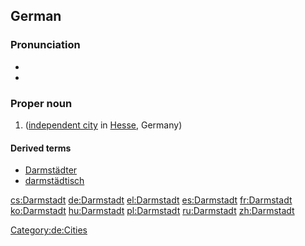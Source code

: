 ==German==
{{wikipedia}}
{{wikipedia|lang=de}}

===Pronunciation===
* {{IPA|lang=de|/daʁmʃtat/}}
* {{audio|De-Darmstadt.ogg|Audio|lang=de}}

===Proper noun===
{{de-proper noun}}
# {{l|en|Darmstadt}} ([[independent city]] in [[Hesse]], Germany)

====Derived terms====
* [[Darmstädter]]
* [[darmstädtisch]]

[[Category:de:Cities]]

[[cs:Darmstadt]]
[[de:Darmstadt]]
[[el:Darmstadt]]
[[es:Darmstadt]]
[[fr:Darmstadt]]
[[ko:Darmstadt]]
[[hu:Darmstadt]]
[[pl:Darmstadt]]
[[ru:Darmstadt]]
[[zh:Darmstadt]]